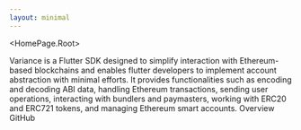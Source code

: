 ```yaml
---
layout: minimal
---
```



<HomePage.Root>
  <Title>Variance</Title>
  <DartInstall />
  <HomePage.Description>
    Variance is a Flutter SDK designed to simplify interaction with
    Ethereum-based blockchains and enables flutter developers to implement
    account abstraction with minimal efforts. It provides functionalities such
    as encoding and decoding ABI data, handling Ethereum transactions, sending
    user operations, interacting with bundlers and paymasters, working with
    ERC20 and ERC721 tokens, and managing Ethereum smart accounts.
  </HomePage.Description>
  <HomePage.Buttons>
    <HomePage.Button href="/overview" variant="accent">
      Overview
    </HomePage.Button>
    <HomePage.Button href="https://github.com/vaariance/variance_dart">
      GitHub
    </HomePage.Button>
  </HomePage.Buttons>
  <Projects />
</HomePage.Root>
